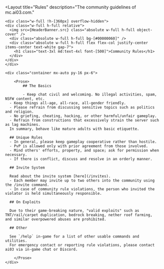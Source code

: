 ---
---

<Layout
	title="Rules"
	description="The community guidelines of mc.ai03.com."
>


	<div class="w-full !h-[360px] overflow-hidden">
    <div class="w-full h-full relative">
      <img src={HeaderBanner.src} class="absolute w-full h-full object-cover" />
      <div class="absolute w-full h-full bg-[#00000060]" />
      <div class="absolute w-full h-full flex flex-col justify-center items-center text-white gap-7">
        <h1 class="text-3xl md:text-4xl font-[500]">Community Rules</h1>
      </div>
    </div>
	</div>

	<div class="container mx-auto py-16 px-6">

		<Prose>
			## The Basics

			- Keep chat civil and welcoming. No illegal activities, spam, NSFW content, etc.
      - Keep things all-age, all-race, all-gender friendly.
      - Please refrain from discussing sensitive topics such as politics and religion.
      - No griefing, cheating, hacking, or other harmful/unfair gameplay.
      - Refrain from constructions that excessively strain the server such as lag machines.
      In summary, behave like mature adults with basic etiquette.

      ## Unique Rules
      - In general, please keep gameplay cooperative rather than hostile.
      - PvP is allowed only with prior agreement from those involved.
      - Mind others' efforts, property, and space; ask for permission when necessary.
      - If there is conflict, discuss and resolve in an orderly manner.

      ## Invite System

      Read about the invite system [here](/invites).
      - Each member may invite up to two others into the community using the /invite command.
      - In case of community rule violations, the person who invited the violator is held simultaneously responsible.

      ## On Exploits

      Due to their game-breaking nature, "valid exploits" such as TNT/rail/carpet duplication, bedrock breaking, nether roof farming, and similar overpowered abuses are prohibited.

      ## Other

      See `/help` in-game for a list of other usable commands and utilities.  
      For emergency contact or reporting rule violations, please contact ai03 via in-game chat or Discord.

		</Prose>
	</div>


</Layout>
